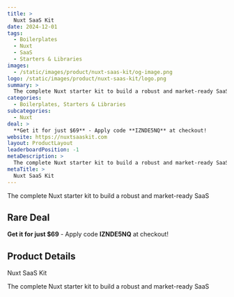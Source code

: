 ```yaml
---
title: >
  Nuxt SaaS Kit
date: 2024-12-01
tags:
  - Boilerplates
  - Nuxt
  - SaaS
  - Starters & Libraries
images:
  - /static/images/product/nuxt-saas-kit/og-image.png
logo: /static/images/product/nuxt-saas-kit/logo.png
summary: >
  The complete Nuxt starter kit to build a robust and market-ready SaaS
categories:
  - Boilerplates, Starters & Libraries
subcategories:
  - Nuxt
deal: >
  **Get it for just $69** - Apply code **IZNDE5NQ** at checkout!
website: https://nuxtsaaskit.com
layout: ProductLayout
leaderboardPosition: -1
metaDescription: >
  The complete Nuxt starter kit to build a robust and market-ready SaaS
metaTitle: >
  Nuxt SaaS Kit
---
```

The complete Nuxt starter kit to build a robust and market-ready SaaS

## Rare Deal

**Get it for just $69** - Apply code **IZNDE5NQ** at checkout!

## Product Details

Nuxt SaaS Kit

The complete Nuxt starter kit to build a robust and market-ready SaaS
